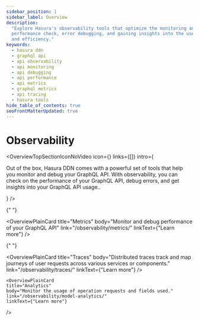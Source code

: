 ```yaml
---
sidebar_position: 1
sidebar_label: Overview
description:
  "Explore Hasura's observability tools that optimize the monitoring and debugging of your GraphQL API. Learn about
  performance check, error debugging, and gaining insights into the use of your GraphQL API for increased productivity
  and efficiency."
keywords:
  - hasura ddn
  - graphql api
  - api observability
  - api monitoring
  - api debugging
  - api performance
  - api metrics
  - graphql metrics
  - api tracing
  - hasura tools
hide_table_of_contents: true
seoFrontMatterUpdated: true
---
```



# Observability

<OverviewTopSectionIconNoVideo
  icon={<Icon />}
  links={[]}
  intro={
    <div>
      <p>
        Out of the box, Hasura DDN comes with a powerful set of tools that help you monitor and debug your GraphQL API.
        With observability, you can check on the performance of your GraphQL API, debug errors, and get insights into
        your GraphQL API usage..
      </p>
    </div>
  }
/>

<div className="overview-gallery card-wrapper">

{" "}

<OverviewPlainCard
  title="Metrics"
  body="Monitor and debug performance of your GraphQL API"
  link="/observability/metrics/"
  linkText={"Learn more"}
/>

{" "}

<OverviewPlainCard
  title="Traces"
  body="Distributed traces track and map journeys of user requests across various services or components."
  link="/observability/traces/"
  linkText={"Learn more"}
/>

    <OverviewPlainCard
    title="Analytics"
    body="Monitor the usage of operation requests and fields used."
    link="/observability/model-analytics/"
    linkText={"Learn more"}

/>

</div>
